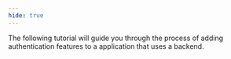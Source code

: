 ```yaml
---
hide: true
---
```



    
The following tutorial will guide you through the process of adding 
authentication features to a **<GuideLabel name="frontendTitle" />** application that uses a **<GuideLabel name="backendTitle" />** backend.
